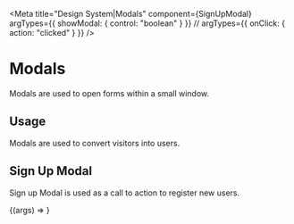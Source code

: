 
<Meta
  title="Design System|Modals"
  component={SignUpModal}
  argTypes={{ showModal: { control: "boolean" } }}
  // argTypes={{ onClick: { action: "clicked" } }}
/>

# Modals

Modals are used to open forms within a small window.

## Usage

Modals are used to convert visitors into users.

## Sign Up Modal

Sign up Modal is used as a call to action to register new users.

<Canvas>
  <Story name="signup" args={{ showModal: false }}>
    {(args) => <SignUpModal showModal={args.showModal} setShowModal={null} />}
  </Story>
</Canvas>
